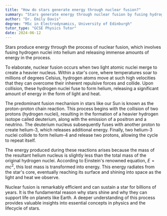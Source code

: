 ```yaml
---
title: "How do stars generate energy through nuclear fusion?"
summary: "Stars generate energy through nuclear fusion by fusing hydrogen nuclei into helium, releasing vast amounts of energy."
author: "Dr. Emily Davis"
degree: "MSc in Electrodynamics, University of Edinburgh"
tutor_type: "GCSE Physics Tutor"
date: 2024-06-12
---
```


Stars produce energy through the process of nuclear fusion, which involves fusing hydrogen nuclei into helium and releasing immense amounts of energy in the process.

To elaborate, nuclear fusion occurs when two light atomic nuclei merge to create a heavier nucleus. Within a star's core, where temperatures soar to millions of degrees Celsius, hydrogen atoms move at such high velocities that they can overcome their inherent repulsive forces and collide. Upon collision, these hydrogen nuclei fuse to form helium, releasing a significant amount of energy in the form of light and heat.

The predominant fusion mechanism in stars like our Sun is known as the proton-proton chain reaction. This process begins with the collision of two protons (hydrogen nuclei), resulting in the formation of a heavier hydrogen isotope called deuterium, along with the emission of a positron and a neutrino. The deuterium nucleus subsequently fuses with another proton to create helium-3, which releases additional energy. Finally, two helium-3 nuclei collide to form helium-4 and release two protons, allowing the cycle to repeat itself.

The energy produced during these reactions arises because the mass of the resultant helium nucleus is slightly less than the total mass of the original hydrogen nuclei. According to Einstein's renowned equation, $E=mc^2$, this lost mass is transformed into energy. This energy radiates from the star's core, eventually reaching its surface and shining into space as the light and heat we observe.

Nuclear fusion is remarkably efficient and can sustain a star for billions of years. It is the fundamental reason why stars shine and why they can support life on planets like Earth. A deeper understanding of this process provides valuable insights into essential concepts in physics and the lifecycle of stars.
    
